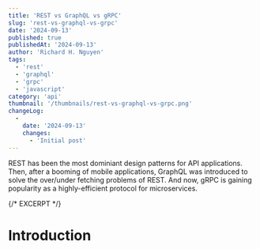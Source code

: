 ```yaml
---
title: 'REST vs GraphQL vs gRPC'
slug: 'rest-vs-graphql-vs-grpc'
date: '2024-09-13'
published: true
publishedAt: '2024-09-13'
author: 'Richard H. Nguyen'
tags:
  - 'rest'
  - 'graphql'
  - 'grpc'
  - 'javascript'
category: 'api'
thumbnail: '/thumbnails/rest-vs-graphql-vs-grpc.png'
changeLog:
  -
    date: '2024-09-13'
    changes:
      - 'Initial post'
---
```


REST has been the most dominiant design patterns for API applications. Then,
after a booming of mobile applications, GraphQL was introduced to solve the
over/under fetching problems of REST. And now, gRPC is gaining popularity as
a highly-efficient protocol for microservices.

{/* EXCERPT */}

# Introduction
